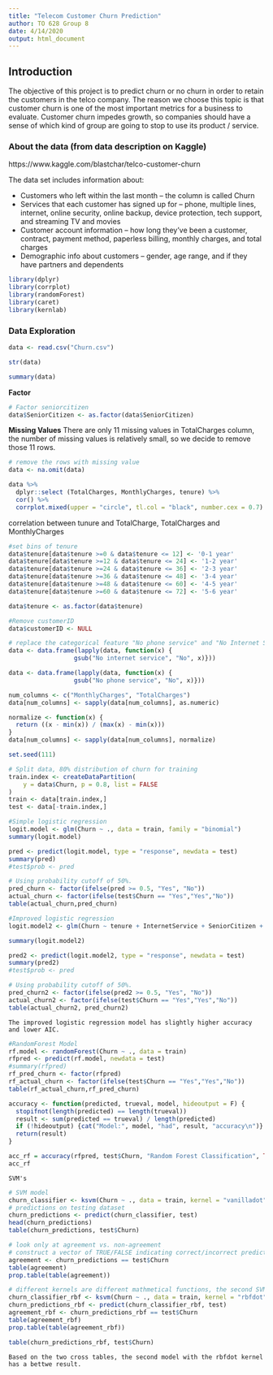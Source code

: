 ```yaml
---
title: "Telecom Customer Churn Prediction"
author: TO 628 Group 8
date: 4/14/2020
output: html_document
---
```


## Introduction

The objective of this project is to predict churn or no churn in order to retain the customers in the telco company. The reason we choose this topic is that customer churn is one of the most important metrics for a business to evaluate. Customer churn impedes growth, so companies should have a sense of which kind of group are going to stop to use its product / service.

### About the data (from data description on Kaggle)

https://www.kaggle.com/blastchar/telco-customer-churn

The data set includes information about:

- Customers who left within the last month – the column is called Churn
- Services that each customer has signed up for – phone, multiple lines, internet, online security, online backup, device protection, tech support, and streaming TV and movies
- Customer account information – how long they’ve been a customer, contract, payment method, paperless billing, monthly charges, and total charges
- Demographic info about customers – gender, age range, and if they have partners and dependents

```r
library(dplyr)
library(corrplot)
library(randomForest)
library(caret)
library(kernlab)
```



### Data Exploration

```r
data <- read.csv("Churn.csv")
```

```r
str(data)
```


```r
summary(data)
```


**Factor**
```r
# Factor seniorcitizen
data$SeniorCitizen <- as.factor(data$SeniorCitizen)
```


**Missing Values**
There are only 11 missing values in TotalCharges column, the number of missing values is relatively small, so we decide to remove those 11 rows.
```r
# remove the rows with missing value
data <- na.omit(data)
```


```r
data %>%
  dplyr::select (TotalCharges, MonthlyCharges, tenure) %>%
  cor() %>%
  corrplot.mixed(upper = "circle", tl.col = "black", number.cex = 0.7)
```
correlation between tunure and TotalCharge, TotalCharges and MonthlyCharges





```r
#set bins of tenure 
data$tenure[data$tenure >=0 & data$tenure <= 12] <- '0-1 year'
data$tenure[data$tenure >=12 & data$tenure <= 24] <- '1-2 year'
data$tenure[data$tenure >=24 & data$tenure <= 36] <- '2-3 year'
data$tenure[data$tenure >=36 & data$tenure <= 48] <- '3-4 year'
data$tenure[data$tenure >=48 & data$tenure <= 60] <- '4-5 year'
data$tenure[data$tenure >=60 & data$tenure <= 72] <- '5-6 year'

data$tenure <- as.factor(data$tenure)
```

```r
#Remove customerID
data$customerID <- NULL
```

```r
# replace the categorical feature "No phone service" and "No Internet Service Service" to "No"
data <- data.frame(lapply(data, function(x) {
                  gsub("No internet service", "No", x)}))

data <- data.frame(lapply(data, function(x) {
                  gsub("No phone service", "No", x)}))

num_columns <- c("MonthlyCharges", "TotalCharges")
data[num_columns] <- sapply(data[num_columns], as.numeric)
```


```r
normalize <- function(x) {
  return ((x - min(x)) / (max(x) - min(x)))
}
data[num_columns] <- sapply(data[num_columns], normalize)
```



```r
set.seed(111)

# Split data, 80% distribution of churn for training
train.index <- createDataPartition(
    y = data$Churn, p = 0.8, list = FALSE
)
train <- data[train.index,]
test <- data[-train.index,]
```



```r
#Simple logistic regression
logit.model <- glm(Churn ~ ., data = train, family = "binomial")
summary(logit.model)
```


```r
pred <- predict(logit.model, type = "response", newdata = test)
summary(pred)
#test$prob <- pred

# Using probability cutoff of 50%.
pred_churn <- factor(ifelse(pred >= 0.5, "Yes", "No"))
actual_churn <- factor(ifelse(test$Churn == "Yes","Yes","No"))
table(actual_churn,pred_churn)
```

```r
#Improved logistic regression
logit.model2 <- glm(Churn ~ tenure + InternetService + SeniorCitizen + PhoneService + MultipleLines + OnlineSecurity + TechSupport + StreamingTV + Contract + PaperlessBilling + PaymentMethod + MonthlyCharges,, data = train, family = binomial) 

summary(logit.model2)
```

```r
pred2 <- predict(logit.model2, type = "response", newdata = test)
summary(pred2)
#test$prob <- pred

# Using probability cutoff of 50%.
pred_churn2 <- factor(ifelse(pred2 >= 0.5, "Yes", "No"))
actual_churn2 <- factor(ifelse(test$Churn == "Yes","Yes","No"))
table(actual_churn2, pred_churn2)
```

```
The improved logistic regression model has slightly higher accuracy and lower AIC.
```

```r
#RandomForest Model
rf.model <- randomForest(Churn ~ ., data = train)
rfpred <- predict(rf.model, newdata = test)
#summary(rfpred)
rf_pred_churn <- factor(rfpred)
rf_actual_churn <- factor(ifelse(test$Churn == "Yes","Yes","No"))
table(rf_actual_churn,rf_pred_churn)

```
```r
accuracy <- function(predicted, trueval, model, hideoutput = F) {
  stopifnot(length(predicted) == length(trueval))
  result <- sum(predicted == trueval) / length(predicted)
  if (!hideoutput) {cat("Model:", model, "had", result, "accuracy\n")}
  return(result)
}
```


```r
acc_rf = accuracy(rfpred, test$Churn, "Random Forest Classification", TRUE)
acc_rf
```

```
SVM's
```

```r
# SVM model
churn_classifier <- ksvm(Churn ~ ., data = train, kernel = "vanilladot")
# predictions on testing dataset
churn_predictions <- predict(churn_classifier, test)
head(churn_predictions)
table(churn_predictions, test$Churn)
```


```r
# look only at agreement vs. non-agreement
# construct a vector of TRUE/FALSE indicating correct/incorrect predictions
agreement <- churn_predictions == test$Churn
table(agreement)
prop.table(table(agreement))
```
```r
# different kernels are different mathmetical functions, the second SVM model
churn_classifier_rbf <- ksvm(Churn ~ ., data = train, kernel = "rbfdot")
churn_predictions_rbf <- predict(churn_classifier_rbf, test)
agreement_rbf <- churn_predictions_rbf == test$Churn
table(agreement_rbf)
prop.table(table(agreement_rbf))
```
```r
table(churn_predictions_rbf, test$Churn)
```
```
Based on the two cross tables, the second model with the rbfdot kernel has a bettwe result.
```

